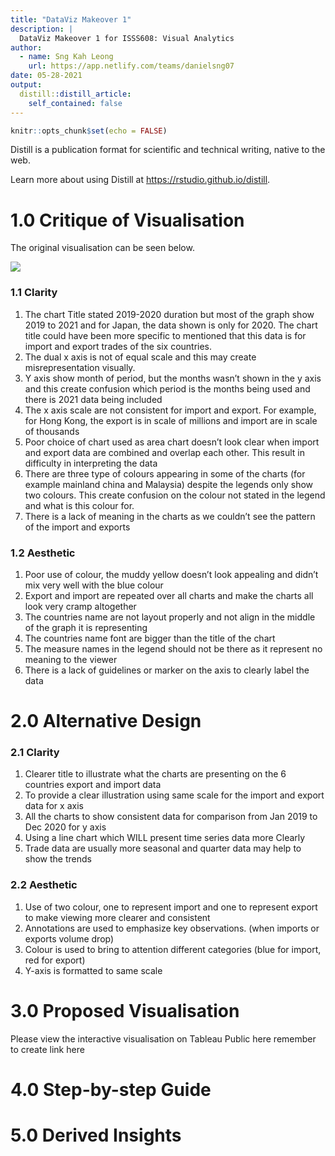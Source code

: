 ```yaml
---
title: "DataViz Makeover 1"
description: |
  DataViz Makeover 1 for ISSS608: Visual Analytics
author:
  - name: Sng Kah Leong
    url: https://app.netlify.com/teams/danielsng07
date: 05-28-2021
output:
  distill::distill_article:
    self_contained: false
---
```



```r
knitr::opts_chunk$set(echo = FALSE)
```

Distill is a publication format for scientific and technical writing, native to the web.

Learn more about using Distill at <https://rstudio.github.io/distill>.


# 1.0 Critique of Visualisation

The original visualisation can be seen below.

![](img/original visualisation.png)

### 1.1 Clarity
1.	The chart Title stated 2019-2020 duration but most of the graph show 2019 to 2021 and for Japan, the data shown is only for 2020. The chart title could have been more specific to mentioned that this data is for import and export trades of the six countries.
2.	The dual x axis is not of equal scale and this may create misrepresentation visually. 
3.	Y axis show month of period, but the months wasn’t shown in the y axis and this create confusion which period is the months being used and there is 2021 data being included
4.	The x axis scale are not consistent for import and export. For example, for Hong Kong, the export is in scale of millions and import are in scale of thousands
5.	Poor choice of chart used as area chart doesn’t look clear when import and export data are combined and overlap each other. This result in difficulty in interpreting the data
6.	There are three type of colours appearing in some of the charts (for example mainland china and Malaysia) despite the legends only show two colours. This create confusion on the colour not stated in the legend and what is this colour for. 
7.	There is a lack of meaning in the charts as we couldn’t see the pattern of the import and exports

### 1.2 Aesthetic
1.	Poor use of colour, the muddy yellow doesn’t look appealing and didn’t mix very well with the blue colour
2.	Export and import are repeated over all charts and make the charts all look very cramp altogether
3.	The countries name are not layout properly and not align in the middle of the graph it is representing
4.	The countries name font are bigger than the title of the chart 
5.	The measure names in the legend should not be there as it represent no meaning to the viewer
6.	There is a lack of guidelines or marker on the axis to clearly label the data

# 2.0 Alternative Design

### 2.1 Clarity
1.	Clearer title to illustrate what the charts are presenting on the 6 countries export and import data
2.	To provide a clear illustration using same scale for the import and export data for x axis
3.	All the charts to show consistent data for comparison from Jan 2019 to Dec 2020 for y axis
4.	Using a line chart which WILL present time series data more Clearly
5.	Trade data are usually more seasonal and quarter data may help to show the trends 

### 2.2 Aesthetic
1.	Use of two colour, one to represent import and one to represent export to make viewing more clearer and consistent
2.  Annotations are used to emphasize key observations. (when imports or exports volume drop)
3.  Colour is used to bring to attention different categories (blue for import, red for export)
4.  Y-axis is formatted to same scale

# 3.0 Proposed Visualisation

Please view the interactive visualisation on Tableau Public here remember to create link here 

# 4.0 Step-by-step Guide

# 5.0 Derived Insights



